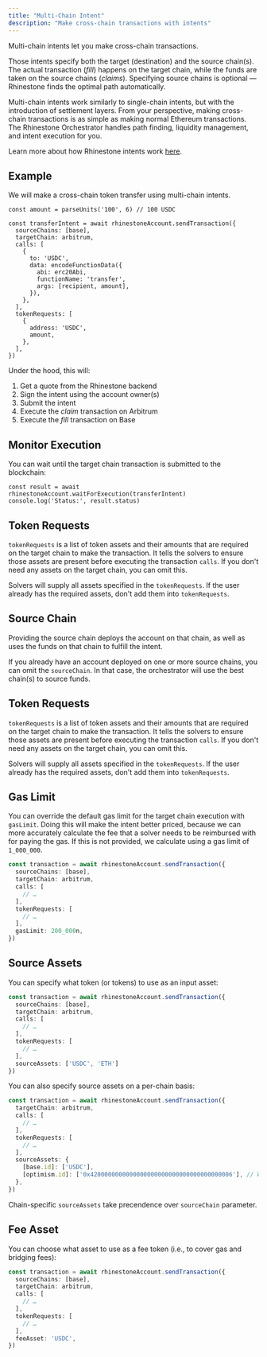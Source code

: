 ```yaml
---
title: "Multi-Chain Intent"
description: "Make cross-chain transactions with intents"
---
```


Multi-chain intents let you make cross-chain transactions.

Those intents specify both the target (destination) and the source chain(s). The actual transaction (_fill_) happens on the target chain, while the funds are taken on the source chains (_claims_). Specifying source chains is optional — Rhinestone finds the optimal path automatically.

Multi-chain intents work similarly to single-chain intents, but with the introduction of settlement layers. From your perspective, making cross-chain transactions is as simple as making normal Ethereum transactions. The Rhinestone Orchestrator handles path finding, liquidity management, and intent execution for you.

Learn more about how Rhinestone intents work [here](../../home/introduction/rhinestone-intents).

## Example

We will make a cross-chain token transfer using multi-chain intents.

```tsx
const amount = parseUnits('100', 6) // 100 USDC

const transferIntent = await rhinestoneAccount.sendTransaction({
  sourceChains: [base],
  targetChain: arbitrum,
  calls: [
    {
      to: 'USDC',
      data: encodeFunctionData({
        abi: erc20Abi,
        functionName: 'transfer',
        args: [recipient, amount],
      }),
    },
  ],
  tokenRequests: [
    {
      address: 'USDC',
      amount,
    },
  ],
})
```

Under the hood, this will:

1) Get a quote from the Rhinestone backend
2) Sign the intent using the account owner(s)
3) Submit the intent
4) Execute the _claim_ transaction on Arbitrum
5) Execute the _fill_ transaction on Base

## Monitor Execution

You can wait until the target chain transaction is submitted to the blockchain:

```tsx
const result = await rhinestoneAccount.waitForExecution(transferIntent)
console.log('Status:', result.status)
```

## Token Requests

`tokenRequests` is a list of token assets and their amounts that are required on the target chain to make the transaction. It tells the solvers to ensure those assets are present before executing the transaction `calls`. If you don't need any assets on the target chain, you can omit this.

<Note>Solvers will supply all assets specified in the `tokenRequests`. If the user already has the required assets, don't add them into `tokenRequests`.</Note>

## Source Chain

Providing the source chain deploys the account on that chain, as well as uses the funds on that chain to fulfill the intent.

If you already have an account deployed on one or more source chains, you can omit the `sourceChain`. In that case, the orchestrator will use the best chain(s) to source funds.

## Token Requests

`tokenRequests` is a list of token assets and their amounts that are required on the target chain to make the transaction. It tells the solvers to ensure those assets are present before executing the transaction `calls`. If you don't need any assets on the target chain, you can omit this.

<Note>Solvers will supply all assets specified in the `tokenRequests`. If the user already has the required assets, don't add them into `tokenRequests`.</Note>

## Gas Limit

You can override the default gas limit for the target chain execution with `gasLimit`. Doing this will make the intent better priced, because we can more accurately calculate the fee that a solver needs to be reimbursed with for paying the gas. If this is not provided, we calculate using a gas limit of `1_000_000`.

```ts {10}
const transaction = await rhinestoneAccount.sendTransaction({
  sourceChains: [base],
  targetChain: arbitrum,
  calls: [
    // …
  ],
  tokenRequests: [
    // …
  ],
  gasLimit: 200_000n,
})
```

## Source Assets

You can specify what token (or tokens) to use as an input asset:

```ts {10}
const transaction = await rhinestoneAccount.sendTransaction({
  sourceChains: [base],
  targetChain: arbitrum,
  calls: [
    // …
  ],
  tokenRequests: [
    // …
  ],
  sourceAssets: ['USDC', 'ETH']
})
```

You can also specify source assets on a per-chain basis:

```ts {9-12}
const transaction = await rhinestoneAccount.sendTransaction({
  targetChain: arbitrum,
  calls: [
    // …
  ],
  tokenRequests: [
    // …
  ],
  sourceAssets: {
    [base.id]: ['USDC'],
    [optimism.id]: ['0x4200000000000000000000000000000000000006'], // WETH
  },
})
```

<Note>Chain-specific `sourceAssets` take precendence over `sourceChain` parameter.</Note>

## Fee Asset

You can choose what asset to use as a fee token (i.e., to cover gas and bridging fees):

```ts {10}
const transaction = await rhinestoneAccount.sendTransaction({
  sourceChains: [base],
  targetChain: arbitrum,
  calls: [
    // …
  ],
  tokenRequests: [
    // …
  ],
  feeAsset: 'USDC',
})
```

